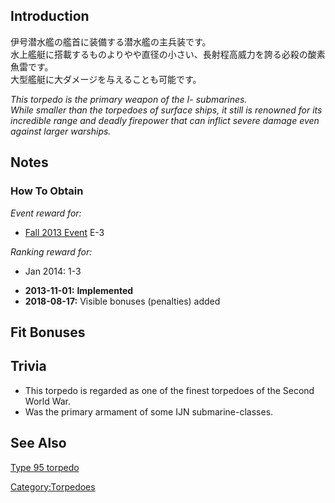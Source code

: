 {{EquipmentInfo|67}}

==Introduction==
伊号潜水艦の艦首に装備する潜水艦の主兵装です。<br>
水上艦艇に搭載するものよりやや直径の小さい、長射程高威力を誇る必殺の酸素魚雷です。<br>
大型艦艇に大ダメージを与えることも可能です。

''This torpedo is the primary weapon of the I- submarines.<br/>While smaller than the torpedoes of surface ships, it still is renowned for its incredible range and deadly firepower that can inflict severe damage even against larger warships.''
==Notes==
<div class="mw-collapsible"><h3>How To Obtain</h3>
<div class="mw-collapsible-content">
''Event reward for:''
* [[Fall 2013 Event]] E-3

''Ranking reward for:''
* Jan 2014: 1-3

</div></div>


<div class="mw-collapsible><h3>Updates History</h3>
<div class="mw-collapsible-content>
* '''2013-11-01:''' '''Implemented'''
* '''2018-08-17:''' Visible bonuses (penalties) added
</div></div>

==Fit Bonuses==
{{:53cm Bow (Oxygen) Torpedo Mount/Bonuses}}

==Trivia==
*This torpedo is regarded as one of the finest torpedoes of the Second World War.
*Was the primary armament of some IJN submarine-classes.

==See Also==
[[wikipedia:Type 95 torpedo|Type 95 torpedo]]
{{Equipmentlist}}
[[Category:Torpedoes]]